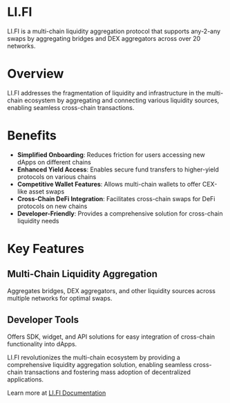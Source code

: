 # LI.FI

LI.FI is a multi-chain liquidity aggregation protocol that supports any-2-any swaps by aggregating bridges and DEX aggregators across over 20 networks.

# Overview

LI.FI addresses the fragmentation of liquidity and infrastructure in the multi-chain ecosystem by aggregating and connecting various liquidity sources, enabling seamless cross-chain transactions.

# Benefits

- **Simplified Onboarding**: Reduces friction for users accessing new dApps on different chains
- **Enhanced Yield Access**: Enables secure fund transfers to higher-yield protocols on various chains
- **Competitive Wallet Features**: Allows multi-chain wallets to offer CEX-like asset swaps
- **Cross-Chain DeFi Integration**: Facilitates cross-chain swaps for DeFi protocols on new chains
- **Developer-Friendly**: Provides a comprehensive solution for cross-chain liquidity needs

# Key Features

## Multi-Chain Liquidity Aggregation

Aggregates bridges, DEX aggregators, and other liquidity sources across multiple networks for optimal swaps.

## Developer Tools

Offers SDK, widget, and API solutions for easy integration of cross-chain functionality into dApps.

LI.FI revolutionizes the multi-chain ecosystem by providing a comprehensive liquidity aggregation solution, enabling seamless cross-chain transactions and fostering mass adoption of decentralized applications.

Learn more at [LI.FI Documentation](https://docs.li.fi)